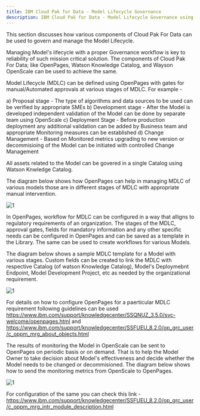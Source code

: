 ```yaml
---
title: IBM Cloud Pak for Data - Model Lifecycle Governance
description: IBM Cloud Pak for Data - Model Lifecycle Governance using OpenPages
---
```


This section discusses how various components of Cloud Pak For Data can be used to govern and manage the Model Lifecycle. 

Managing Model's lifecycle with a proper Governance workflow is key to reliability of such mission critical solution. The components of Cloud Pak For Data; like OpenPages, Watson Knowledge Catalog, and Wayson OpenScale can be used to achieve the same.

Model Lifecycle (MDLC) can be defined using OpenPages with gates for manual/Automated approvals at various stages of MDLC. For example - 

a) Proposal stage - The type of algorithms and data sources to be used can be verified by appropriate SMEs
b) Development stage - After the Model is developed independent validation of the Model can be done by separate team using OpenScale
c) Deployment Stage - Before production deployment any additional validation can be added by Business team and appropriate Monitoring measures can be established
d) Change Management - Based on Monitored metrics upgrading to new version or decommisioing of the Model can be initiated with controlled Change Management

All assets related to the Model can be govered in a single Catalog using Watson Knwledge Catalog.

The diagram below shows how OpenPages can help in managing MDLC of various models those are in different stages of MDLC with appropriate manual intervention.

 ![1](./images/OpnPagesOverview.png)


In OpenPages, workflow for MDLC can be configured in a way that alligns to regulatory requirements of an organization. The stages of the MDLC, approval gates, fields for mandatory information and any other specific needs can be configured in OpenPages and can be saved as a template in the Library. The same can be used to create workflows for various Models.

The diagram below shows a sample MDLC template for a Model with various stages. Custom fields can be created to link the MDLC with respective Catalog (of watson Knowledge Catalog), Model's Deploymebnt Endpoint, Model Development Project, etc as needed by the organizational requirement.

![1](./images/OpenPagesModel.png)

For details on how to configure OpenPages for a paerticular MDLC requirement following guidelines can be used https://www.ibm.com/support/knowledgecenter/SSQNUZ_3.5.0/svc-welcome/openpages.html and https://www.ibm.com/support/knowledgecenter/SSFUEU_8.2.0/op_grc_user/c_oppm_mrg_about_objects.html

The results of monitoring the Model in OpenScale can be sent to OpenPages on periodic basis or on demand. That is to help the Model Owner to take decision about Model's effectiveness and decide whether the Model needs to be changed or decommisioned. The diagram below shows how to send the monitoring metrics from OpenScale to OpenPages. 


![1](./images/OpenScale2OpenPages.png)


For configuration of the same you can check this link - https://www.ibm.com/support/knowledgecenter/SSFUEU_8.2.0/op_grc_user/c_oppm_mrg_intr_module_description.html
